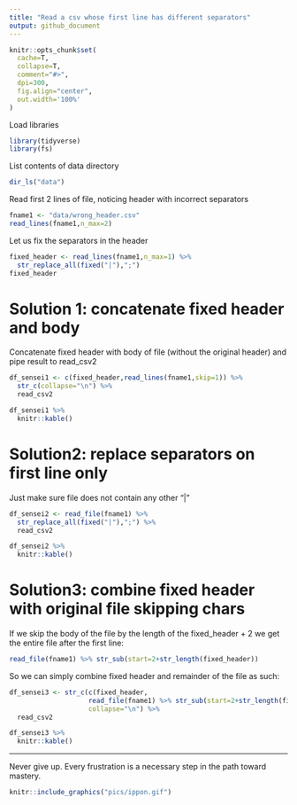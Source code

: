 ```yaml
---
title: "Read a csv whose first line has different separators"
output: github_document
---
```


```r
knitr::opts_chunk$set(
  cache=T,
  collapse=T,
  comment="#>",
  dpi=300,
  fig.align="center",
  out.width='100%'
)
```

Load libraries

```r
library(tidyverse)
library(fs)
```

List contents of data directory

```r
dir_ls("data")
```

Read first 2 lines of file, noticing header with incorrect separators

```r
fname1 <- "data/wrong_header.csv"
read_lines(fname1,n_max=2)
```

Let us fix the separators in the header

```r
fixed_header <- read_lines(fname1,n_max=1) %>%
  str_replace_all(fixed("|"),";")
fixed_header
```

# Solution 1: concatenate fixed header and body

Concatenate fixed header with body of file (without the original header) and pipe result to read_csv2

```r
df_sensei1 <- c(fixed_header,read_lines(fname1,skip=1)) %>%
  str_c(collapse="\n") %>%
  read_csv2
```

```r
df_sensei1 %>%
  knitr::kable()
```

# Solution2: replace separators on first line only

Just make sure file does not contain any other "|" 

```r
df_sensei2 <- read_file(fname1) %>%
  str_replace_all(fixed("|"),";") %>%
  read_csv2
```

```r
df_sensei2 %>%
  knitr::kable()
```

# Solution3: combine fixed header with original file skipping chars

If we skip the body of the file by the length of the fixed_header + 2 we get the entire file after the first line:

```r
read_file(fname1) %>% str_sub(start=2+str_length(fixed_header))
```

So we can simply combine fixed header and remainder of the file as such:
   
```r
df_sensei3 <- str_c(c(fixed_header,
                    read_file(fname1) %>% str_sub(start=2+str_length(fixed_header))),
                    collapse="\n") %>%
  read_csv2
```

```r
df_sensei3 %>%
  knitr::kable()
```


***

Never give up. Every frustration is a necessary step in the path toward mastery.

```r
knitr::include_graphics("pics/ippon.gif")
```

